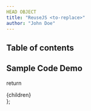```yaml
---
HEAD OBJECT
title: "ReuseJS <to-replace>"
author: "John Doe"
---
```


## Table of contents

## Sample Code Demo


  return <div className="prose max-w-full mx-4 pb-10" >{children}</div>
};
